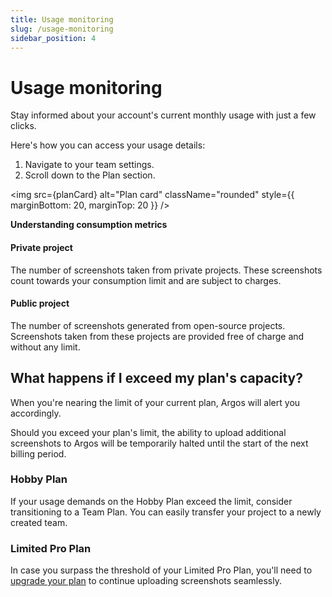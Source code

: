 ```yaml
---
title: Usage monitoring
slug: /usage-monitoring
sidebar_position: 4
---
```



# Usage monitoring

Stay informed about your account's current monthly usage with just a few clicks.

Here's how you can access your usage details:

1. Navigate to your team settings.
2. Scroll down to the Plan section.

<img
  src={planCard}
  alt="Plan card"
  className="rounded"
  style={{ marginBottom: 20, marginTop: 20 }}
/>

**Understanding consumption metrics**

#### Private project

The number of screenshots taken from private projects. These screenshots count towards your consumption limit and are subject to charges.

#### Public project

The number of screenshots generated from open-source projects. Screenshots taken from these projects are provided free of charge and without any limit.

## What happens if I exceed my plan's capacity?

When you're nearing the limit of your current plan, Argos will alert you accordingly.

Should you exceed your plan's limit, the ability to upload additional screenshots to Argos will be temporarily halted until the start of the next billing period.

### Hobby Plan

If your usage demands on the Hobby Plan exceed the limit, consider transitioning to a Team Plan. You can easily transfer your project to a newly created team.

### Limited Pro Plan

In case you surpass the threshold of your Limited Pro Plan, you'll need to [upgrade your plan](https://github.com/marketplace/argos-ci) to continue uploading screenshots seamlessly.
